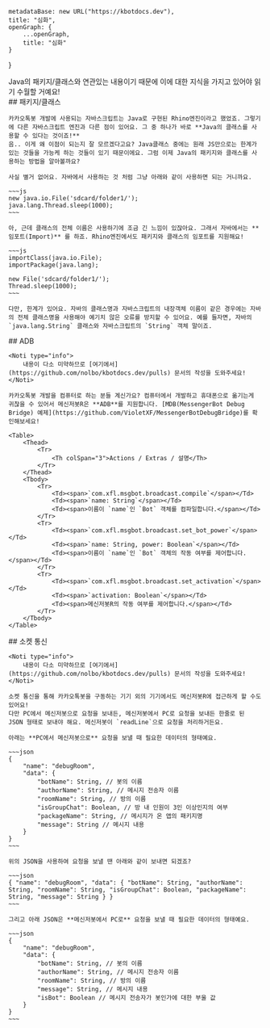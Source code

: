 
    metadataBase: new URL("https://kbotdocs.dev"),
    title: "심화",
    openGraph: {
        ...openGraph,
        title: "심화"
    }
}

<Section>
    <Noti type="info">
        Java의 패키지/클래스와 연관있는 내용이기 때문에 이에 대한 지식을 가지고 있어야 읽기 수월할 거예요!
    </Noti>
</Section>
<Section>
    ## 패키지/클래스

    카카오톡봇 개발에 사용되는 자바스크립트는 Java로 구현된 Rhino엔진이라고 했었죠. 그렇기에 다른 자바스크립트 엔진과 다른 점이 있어요. 그 중 하나가 바로 **Java의 클래스를 사용할 수 있다는 것이죠!**
    음.. 이게 왜 이점이 되는지 잘 모르겠다고요? Java클래스 중에는 원래 JS만으로는 한계가 있는 것들을 가능케 하는 것들이 있기 때문이에요. 그럼 이제 Java의 패키지와 클래스를 사용하는 방법을 알아볼까요?
    
    사실 별거 없어요. 자바에서 사용하는 것 처럼 그냥 아래와 같이 사용하면 되는 거니까요.
    
    ~~~js
    new java.io.File('sdcard/folder1/');
    java.lang.Thread.sleep(1000);
    ~~~
    
    아, 근데 클래스의 전체 이름은 사용하기에 조금 긴 느낌이 있잖아요. 그래서 자바에서는 **임포트(Import)** 를 하죠. Rhino엔진에서도 패키지와 클래스의 임포트를 지원해요!

    ~~~js
    importClass(java.io.File);
    importPackage(java.lang);
    
    new File('sdcard/folder1/');
    Thread.sleep(1000);
    ~~~

    다만, 한계가 있어요. 자바의 클래스명과 자바스크립트의 내장객체 이름이 같은 경우에는 자바의 전체 클래스명을 사용해야 예기치 않은 오류를 방지할 수 있어요. 예를 들자면, 자바의 `java.lang.String` 클래스와 자바스크립트의 `String` 객체 말이죠.
</Section>
<Section>
    ## ADB

    <Noti type="info">
        내용이 다소 미약하므로 [여기에서](https://github.com/nolbo/kbotdocs.dev/pulls) 문서의 작성을 도와주세요!
    </Noti>

    카카오톡봇 개발을 컴퓨터로 하는 분들 계신가요? 컴퓨터에서 개발하고 휴대폰으로 옮기는게 귀찮을 수 있어서 메신저봇R은 **ADB**를 지원합니다. [MDB(MessengerBot Debug Bridge) 예제](https://github.com/VioletXF/MessengerBotDebugBridge)를 확인해보세요!

    <Table>
        <Thead>
            <Tr>
                <Th colSpan="3">Actions / Extras / 설명</Th>
            </Tr>
        </Thead>
        <Tbody>
            <Tr>
                <Td><span>`com.xfl.msgbot.broadcast.compile`</span></Td>
                <Td><span>`name: String`</span></Td>
                <Td><span>이름이 `name`인 `Bot` 객체를 컴파일합니다.</span></Td>
            </Tr>
            <Tr>
                <Td><span>`com.xfl.msgbot.broadcast.set_bot_power`</span></Td>
                <Td><span>`name: String, power: Boolean`</span></Td>
                <Td><span>이름이 `name`인 `Bot` 객체의 작동 여부를 제어합니다.</span></Td>
            </Tr>
            <Tr>
                <Td><span>`com.xfl.msgbot.broadcast.set_activation`</span></Td>
                <Td><span>`activation: Boolean`</span></Td>
                <Td><span>메신저봇R의 작동 여부를 제어합니다.</span></Td>
            </Tr>
        </Tbody>
    </Table>
</Section>
<Section>
    ## 소켓 통신

    <Noti type="info">
        내용이 다소 미약하므로 [여기에서](https://github.com/nolbo/kbotdocs.dev/pulls) 문서의 작성을 도와주세요!
    </Noti>

    소켓 통신을 통해 카카오톡봇을 구동하는 기기 외의 기기에서도 메신저봇R에 접근하게 할 수도 있어요!
    다만 PC에서 메신저봇으로 요청을 보내든, 메신저봇에서 PC로 요청을 보내든 한줄로 된 JSON 형태로 보내야 해요. 메신저봇이 `readLine`으로 요청을 처리하거든요.

    아래는 **PC에서 메신저봇으로** 요청을 보낼 때 필요한 데이터의 형태예요.

    ~~~json
    {
        "name": "debugRoom",
        "data": {
            "botName": String, // 봇의 이름
            "authorName": String, // 메시지 전송자 이름
            "roomName": String, // 방의 이름
            "isGroupChat": Boolean, // 방 내 인원이 3인 이상인지의 여부
            "packageName": String, // 메시지가 온 앱의 패키지명
            "message": String // 메시지 내용
        }
    }
    ~~~

    위의 JSON을 사용하여 요청을 보낼 땐 아래와 같이 보내면 되겠죠?

    ~~~json
    { "name": "debugRoom", "data": { "botName": String, "authorName": String, "roomName": String, "isGroupChat": Boolean, "packageName": String, "message": String } }
    ~~~

    그리고 아래 JSON은 **메신저봇에서 PC로** 요청을 보낼 때 필요한 데이터의 형태예요.

    ~~~json
    {
        "name": "debugRoom",
        "data": {
            "botName": String, // 봇의 이름
            "authorName": String, // 메시지 전송자 이름
            "roomName": String, // 방의 이름
            "message": String, // 메시지 내용
            "isBot": Boolean // 메시지 전송자가 봇인가에 대한 부울 값
        }
    }
    ~~~
</Section>